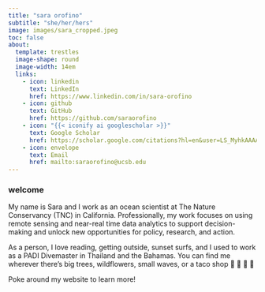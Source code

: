 ```yaml
---
title: "sara orofino"
subtitle: "she/her/hers"
image: images/sara_cropped.jpeg
toc: false
about: 
  template: trestles
  image-shape: round
  image-width: 14em
  links:
    - icon: linkedin
      text: LinkedIn
      href: https://www.linkedin.com/in/sara-orofino
    - icon: github
      text: GitHub
      href: https://github.com/saraorofino
    - icon: "{{< iconify ai googlescholar >}}"
      text: Google Scholar
      href: https://scholar.google.com/citations?hl=en&user=LS_MyhkAAAAJ
    - icon: envelope
      text: Email
      href: mailto:saraorofino@ucsb.edu
---
```


<!-- ::: {.small-text} -->

### welcome

My name is Sara and I work as an ocean scientist at The Nature Conservancy (TNC) in California. Professionally, my work focuses on using remote sensing and near-real time data analytics to support decision-making and unlock new opportunities for policy, research, and action.

As a person, I love reading, getting outside, sunset surfs, and I used to work as a PADI Divemaster in Thailand and the Bahamas. You can find me wherever there's big trees, wildflowers, small waves, or a taco shop 🌲 🌻 🌊 🌮

Poke around my website to learn more!

<!-- ::: -->
